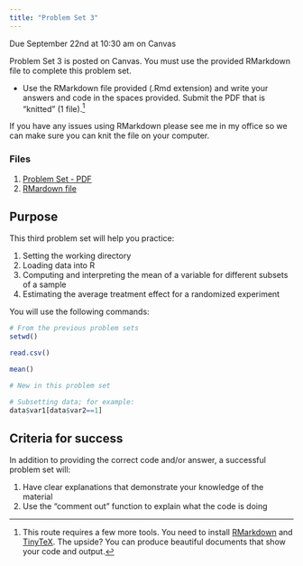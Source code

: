 ```yaml
---
title: "Problem Set 3"
---
```


:::{.callout-important}
Due September 22nd at 10:30 am on Canvas
:::

Problem Set 3 is posted on Canvas. You must use the provided RMarkdown file to complete this problem set.

- Use the RMarkdown file provided (.Rmd extension) and write your answers and code in the spaces provided. Submit the PDF that is "knitted" (1 file).^[This route requires a few more tools. You need to install [RMarkdown](https://rmarkdown.rstudio.com/lesson-1.html) and [TinyTeX](https://yihui.org/tinytex/). The upside? You can produce beautiful documents that show your code and output.]

If you have any issues using RMarkdown please see me in my office so we can make sure you can knit the file on your computer.

### Files

1. [Problem Set - PDF](https://agnesscott.instructure.com/files/584567/)
2. [RMardown file](https://agnesscott.instructure.com/files/584566/)



## Purpose

This third problem set will help you practice:

1. Setting the working directory
2. Loading data into R
3. Computing and interpreting the mean of a variable for different subsets of a sample
4. Estimating the average treatment effect for a randomized experiment


You will use the following commands:

```r

# From the previous problem sets
setwd()

read.csv()

mean()

# New in this problem set

# Subsetting data; for example:
data$var1[data$var2==1]


```



## Criteria for success

In addition to providing the correct code and/or answer, a successful problem set will:

1. Have clear explanations that demonstrate your knowledge of the material
2. Use the "comment out" function to explain what the code is doing



